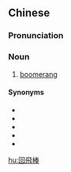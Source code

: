 {{also|回飞棒}}
==Chinese==
{{zh-forms|s=回飞棒}}

===Pronunciation===
{{zh-pron
|m=huífēibàng
|c=wui4 fei1 paang5
|cat=n
}}

===Noun===
{{zh-noun}}

# [[boomerang]]

====Synonyms====
* {{zh-l|飛鏢}}
* {{zh-l|飛去來器}}
* {{zh-l|飛旋鏢}}
* {{zh-l|回力鏢}}
* {{zh-l|回旋鏢}}

[[hu:回飛棒]]